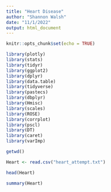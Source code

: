 ```yaml
---
title: "Heart Disease"
author: "Shannon Walsh"
date: "11/1/2022"
output: html_document
---
```


```r
knitr::opts_chunk$set(echo = TRUE)
```

```r
library(plotly)
library(stats)
library(tidyr)
library(ggplot2)
library(dplyr)
library(data.table)
library(tidyverse)
library(pastecs)
library(dbplyr)
library(Hmisc)
library(scales)
library(ROSE)
library(corrplot)
library(pscl)
library(DT)
library(caret)
library(varImp)
```

```r
getwd()
```

```r
Heart <- read.csv("heart_attempt.txt")
```

```r
head(Heart)
```

```r
summary(Heart)
```

```r

```

